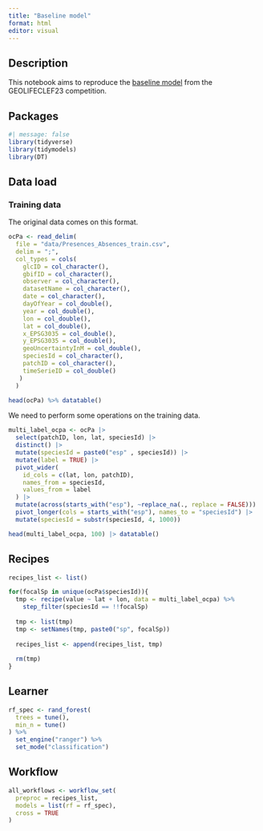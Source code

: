 ```yaml
---
title: "Baseline model"
format: html
editor: visual
---
```


## Description

This notebook aims to reproduce the [baseline model](https://www.kaggle.com/code/histoffe/baseline-spatial-rf-pa-sum) from the GEOLIFECLEF23 competition.

## Packages

```r
#| message: false
library(tidyverse)
library(tidymodels)
library(DT)
```

## Data load

### Training data

The original data comes on this format.

```r
ocPa <- read_delim(
  file = "data/Presences_Absences_train.csv", 
  delim = ";", 
  col_types = cols(
    glcID = col_character(),
    gbifID = col_character(),
    observer = col_character(),
    datasetName = col_character(),
    date = col_character(),
    dayOfYear = col_double(),
    year = col_double(),
    lon = col_double(),
    lat = col_double(),
    x_EPSG3035 = col_double(),
    y_EPSG3035 = col_double(),
    geoUncertaintyInM = col_double(),
    speciesId = col_character(),
    patchID = col_character(),
    timeSerieID = col_double()
   )
  )
```

```r
head(ocPa) %>% datatable() 
```

We need to perform some operations on the training data.

```r
multi_label_ocpa <- ocPa |>
  select(patchID, lon, lat, speciesId) |>
  distinct() |>
  mutate(speciesId = paste0("esp" , speciesId)) |>
  mutate(label = TRUE) |>
  pivot_wider(
    id_cols = c(lat, lon, patchID),
    names_from = speciesId,
    values_from = label
  ) |>
  mutate(across(starts_with("esp"), ~replace_na(., replace = FALSE))) |>
  pivot_longer(cols = starts_with("esp"), names_to = "speciesId") |>
  mutate(speciesId = substr(speciesId, 4, 1000))
```

```r
head(multi_label_ocpa, 100) |> datatable()
```

## Recipes

```r
recipes_list <- list()
```

```r
for(focalSp in unique(ocPa$speciesId)){
  tmp <- recipe(value ~ lat + lon, data = multi_label_ocpa) %>%
    step_filter(speciesId == !!focalSp)
  
  tmp <- list(tmp)
  tmp <- setNames(tmp, paste0("sp", focalSp))
  
  recipes_list <- append(recipes_list, tmp)
  
  rm(tmp)
}
```

## Learner

```r
rf_spec <- rand_forest(
  trees = tune(),
  min_n = tune()
) %>%
  set_engine("ranger") %>%
  set_mode("classification")
```

## Workflow

```r
all_workflows <- workflow_set(
  preproc = recipes_list, 
  models = list(rf = rf_spec), 
  cross = TRUE
)
```
